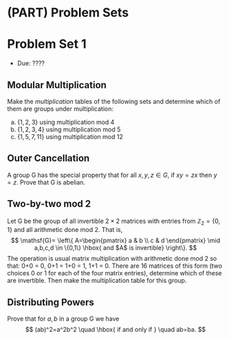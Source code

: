 # (PART) Problem Sets {-}

\newcommand{\ZZ}{\mathbb{Z}}
\newcommand{\G}{\mathsf{G}}

# Problem Set 1 

* Due: ???? 

## Modular Multiplication

Make the *multiplication* tables of the following sets and determine which of them are groups under multiplication:

a. $\{1,2,3\}$ using multiplication mod 4
b. $\{1,2,3,4\}$ using multiplication mod 5
c. $\{1,5,7,11\}$ using multiplication mod 12

## Outer Cancellation

A group $\G$ has the special property that for all $x,y,z \in G$, if $xy = zx$ then $y = z$. Prove that $\G$ is abelian.

## Two-by-two mod 2

Let $\G$ be the group of all invertible $2\times 2$ matrices with entries from $\ZZ_2 = \{0,1\}$ and all arithmetic done mod 2. That is,
$$
\G=
\left\{
A=\begin{pmatrix} a & b \\ c & d \end{pmatrix} 
\mid a,b,c,d \in \{0,1\} \hbox{ and $A$ is invertible}
\right\}.
$$
The operation is usual matrix multiplication with arithmetic done mod 2 so that: 0+0 = 0, 0+1 = 1+0 = 1, 1+1 = 0. There are 16 matrices of this form (two choices 0 or 1 for each of the four matrix entries), determine which of these are invertible. Then make the multiplication table for this group.

## Distributing Powers

Prove that for $a, b$ in a group $\G$ we have
$$
(ab)^2=a^2b^2
\quad \hbox{ if and only if } \quad 
ab=ba.
$$
